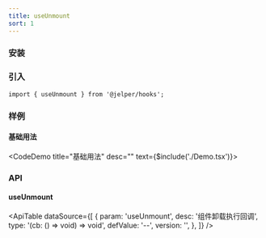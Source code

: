 ```yaml
---
title: useUnmount
sort: 1
---
```



### 安装

<ImportTabs name="@jelper/hooks" />

### 引入

``` tsx
import { useUnmount } from '@jelper/hooks';
```

### 样例

#### 基础用法
<CodeDemo title="基础用法" desc="" text={$include('./Demo.tsx')}><Demo /></CodeDemo>

### API

#### useUnmount

<ApiTable
  dataSource={[
    {
      param: 'useUnmount',
      desc: '组件卸载执行回调',
      type: '(cb: () => void) => void',
      defValue: '--',
      version: '',
    },
  ]}
/>

